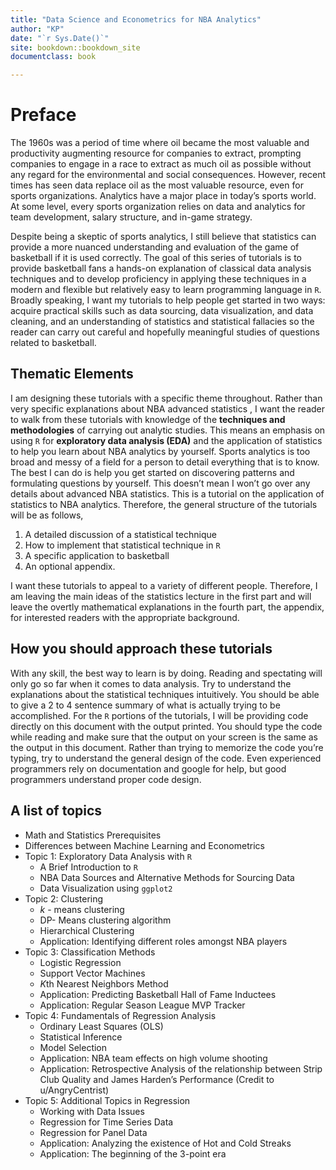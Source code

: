 ```yaml
--- 
title: "Data Science and Econometrics for NBA Analytics"
author: "KP"
date: "`r Sys.Date()`"
site: bookdown::bookdown_site
documentclass: book 

---
```


# Preface
The 1960s was a period of time where oil became the most valuable and productivity augmenting resource for companies to extract, prompting companies to engage in a race to extract as much oil as possible without any regard for the environmental and social consequences. However, recent times has seen data replace oil as the most valuable resource, even for sports organizations. Analytics have a major place in today’s sports world. At some level, every sports organization relies on data and analytics for team development, salary structure, and in-game strategy. 

Despite being a skeptic of sports analytics, I still believe that statistics can provide a more nuanced understanding and evaluation of the game of basketball if it is used correctly. The goal of this series of tutorials  is to provide basketball fans a hands-on explanation of classical data analysis techniques and to develop proficiency in applying these techniques in a modern and flexible but relatively easy to learn programming language in $\texttt{R}$. Broadly speaking, I want my tutorials to help people get started in two ways: acquire practical skills such as data sourcing, data visualization, and data cleaning, and an understanding of statistics and statistical fallacies so the reader can carry out careful and hopefully meaningful studies of questions related to basketball.

## Thematic Elements 
I am designing these tutorials with a specific theme throughout. Rather than very specific explanations about NBA advanced statistics , I want the reader to walk from these tutorials with knowledge of the **techniques and methodologies** of carrying out analytic studies. This means an emphasis on using $\texttt{R}$ for **exploratory data analysis (EDA)** and the application of statistics to help you learn about NBA analytics by yourself. Sports analytics is too broad and messy of a field for a person to detail everything that is to know. The best I can do is help you get started on discovering patterns and formulating questions by yourself. This doesn't mean I won't go over any details about advanced NBA statistics. This is a tutorial on the application of statistics to NBA analytics. Therefore, the general structure of the tutorials will be as follows, 

1. A detailed discussion of a statistical technique
2. How to implement that statistical technique in $\texttt{R}$
3. A specific application to basketball
4. An optional appendix. 

I want these tutorials to appeal to a variety of different people. Therefore, I am leaving the main ideas of the statistics lecture in the first part and will leave the overtly mathematical explanations in the fourth part, the appendix, for interested readers with the appropriate background. 

## How you should approach these tutorials
With any skill, the best way to learn is by doing. Reading and spectating will only go so far when it comes to data analysis. Try to understand the explanations about the statistical techniques intuitively. You should be able to give a 2 to 4 sentence summary of what is actually trying to be accomplished. For the $\texttt{R}$ portions of the tutorials, I will be providing code directly on this document with the output printed. You should type the code while reading and make sure that the output on your screen is the same as the output in this document. Rather than trying to memorize the code you're typing, try to understand the general design of the code. Even experienced programmers rely on documentation and google for help, but good programmers understand proper code design. 

## A list of topics 

- Math and Statistics Prerequisites 
- Differences between Machine Learning and Econometrics
- Topic 1: Exploratory Data Analysis with $\texttt{R}$
  - A Brief Introduction to $\texttt{R}$
  - NBA Data Sources and Alternative Methods for Sourcing Data
  - Data Visualization using $\texttt{ggplot2}$ 
- Topic 2: Clustering
  - $\textit{k}$ - means clustering
  - DP- Means clustering algorithm
  - Hierarchical Clustering 
  - Application: Identifying different roles amongst NBA players
- Topic 3: Classification Methods
  - Logistic Regression
  - Support Vector Machines 
  - $\textit{K}$th Nearest Neighbors Method
  - Application: Predicting Basketball Hall of Fame Inductees
  - Application: Regular Season League MVP Tracker 
- Topic 4: Fundamentals of Regression Analysis 
  - Ordinary Least Squares (OLS)
  - Statistical Inference
  - Model Selection 
  - Application: NBA team effects on high volume shooting 
  - Application: Retrospective Analysis of the relationship between Strip Club Quality and James Harden's Performance (Credit to u/AngryCentrist)
- Topic 5: Additional Topics in Regression
  - Working with Data Issues
  - Regression for Time Series Data
  - Regression for Panel Data 
  - Application: Analyzing the existence of Hot and Cold Streaks 
  - Application: The beginning of the 3-point era
  



